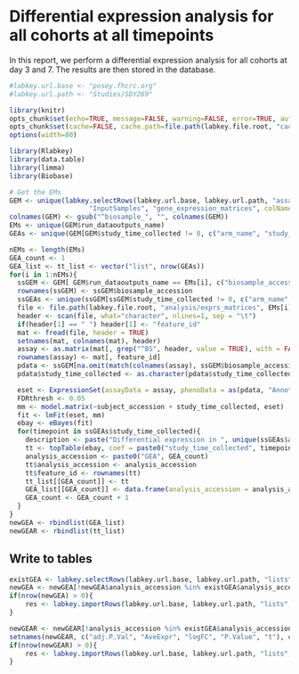 # Differential expression analysis for all cohorts at all timepoints

In this report, we perform a differential expression analysis for all cohorts at day 3 and 7. The results are then stored in the database. 

```r
#labkey.url.base <- "posey.fhcrc.org"
#labkey.url.path <- "Studies/SDY269"
```

```r
library(knitr)
opts_chunk$set(echo=TRUE, message=FALSE, warning=FALSE, error=TRUE, autodep=FALSE)
opts_chunk$set(cache=FALSE, cache.path=file.path(labkey.file.root, "cache/limma_analysis_08/"))
options(width=80)
```


```r
library(Rlabkey)
library(data.table)
library(limma)
library(Biobase)
```


```r
# Get the EMs
GEM <- unique(labkey.selectRows(labkey.url.base, labkey.url.path, "assay.ExpressionMatrix.matrix",
			        "InputSamples", "gene_expression_matrices", colNameOpt = "rname"))
colnames(GEM) <- gsub("^biosample_", "", colnames(GEM))
EMs <- unique(GEM$run_dataoutputs_name)
GEAs <- unique(GEM[GEM$study_time_collected != 0, c("arm_name", "study_time_collected")])

nEMs <- length(EMs)
GEA_count <- 1
GEA_list <- tt_list <- vector("list", nrow(GEAs))
for(i in 1:nEMs){
  ssGEM <- GEM[ GEM$run_dataoutputs_name == EMs[i], c("biosample_accession", "subject_accession", "run_dataoutputs_name", "arm_name", "study_time_collected")]
  rownames(ssGEM) <- ssGEM$biosample_accession
  ssGEAs <- unique(ssGEM[ssGEM$study_time_collected != 0, c("arm_name", "study_time_collected")])
  file <- file.path(labkey.file.root, "analysis/exprs_matrices", EMs[i])
  header <- scan(file, what="character", nlines=1, sep = "\t")
  if(header[1] == " ") header[1] <- "feature_id"
  mat <- fread(file, header = TRUE)
  setnames(mat, colnames(mat), header)
  assay <- as.matrix(mat[, grep("^BS", header, value = TRUE), with = FALSE])
  rownames(assay) <- mat[, feature_id]
  pdata <- ssGEM[na.omit(match(colnames(assay), ssGEM$biosample_accession)),]
  pdata$study_time_collected <- as.character(pdata$study_time_collected)

  eset <- ExpressionSet(assayData = assay, phenoData = as(pdata, "AnnotatedDataFrame"))
  FDRthresh <- 0.05
  mm <- model.matrix(~subject_accession + study_time_collected, eset)
  fit <- lmFit(eset, mm) 
  ebay <- eBayes(fit)
  for(timepoint in ssGEAs$study_time_collected){
    description <- paste("Differential expression in ", unique(ssGEAs$arm_name), "using limma, Day", timepoint, "vs. Day 0")
    tt <- topTable(ebay, coef = paste0("study_time_collected", timepoint), number = Inf)
    analysis_accession <- paste0("GEA", GEA_count)
    tt$analysis_accession <- analysis_accession 
    tt$feature_id <- rownames(tt)
    tt_list[[GEA_count]] <- tt
    GEA_list[[GEA_count]] <- data.frame(analysis_accession = analysis_accession, expression_matrix = EMs[i], timepoint = timepoint, description = description)
    GEA_count <- GEA_count + 1
  }
}
newGEA <- rbindlist(GEA_list)
newGEAR <- rbindlist(tt_list)
```


## Write to tables  
```r
existGEA <- labkey.selectRows(labkey.url.base, labkey.url.path, "lists", "gene_expression_analysis", colNameOpt = "rname")
newGEA <- newGEA[!newGEA$analysis_accession %in% existGEA$analysis_accession,]
if(nrow(newGEA) > 0){
    res <- labkey.importRows(labkey.url.base, labkey.url.path, "lists", "gene_expression_analysis", toImport = newGEA)
}

newGEAR <- newGEAR[!analysis_accession %in% existGEA$analysis_accession]
setnames(newGEAR, c("adj.P.Val", "AveExpr", "logFC", "P.Value", "t"), c("adj_p_val", "ave_expr", "log_fc", "p_value", "statistic"))
if(nrow(newGEAR) > 0){
    res <- labkey.importRows(labkey.url.base, labkey.url.path, "lists", "gene_expression_analysis_results", toImport = newGEAR)
}
```
